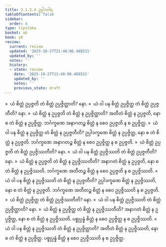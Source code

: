 ```yaml
---
title: 2.1.2.4 ဥပ္ပါဒဝါရ
tableOfContents: false
sidebar:
  order: 4
type: tipitaka
basket: ab
book: y8
review:
  current: review
  updated: '2025-10-27T21:48:06.488531'
  updated_by: ''
  notes: ''
  history:
  - state: review
    date: '2025-10-27T21:48:06.488531'
    updated_by: ''
    notes: ''
    previous_state: draft
---
```



<ReviewStatus review={frontmatter.review} showDetails={true} />

<HypothesisAnnotation frontmatter={frontmatter} />

<DynamicBreadcrumb />

<Division number="87" book="y8" e="ch" v="34" p="308">

<Paragraph number="396" book="y8">
»  ယံ စိတ္တံ ဥပ္ပဇ္ဇတိ တံ စိတ္တံ ဥပ္ပဇ္ဇိတ္ထာတိ? နော.
</Paragraph>

<Paragraph number="397" book="y8">
«  ယံ ဝါ ပန စိတ္တံ ဥပ္ပဇ္ဇိတ္ထ တံ စိတ္တံ ဥပ္ပဇ္ဇတီတိ? နော.
</Paragraph>

<Paragraph number="398" book="y8">
»  ယံ စိတ္တံ န ဥပ္ပဇ္ဇတိ တံ စိတ္တံ န ဥပ္ပဇ္ဇိတ္ထာတိ?
</Paragraph>

<Paragraph number="399" book="y8">
အတီတံ စိတ္တံ န ဥပ္ပဇ္ဇတိ, နော စ တံ စိတ္တံ န ဥပ္ပဇ္ဇိတ္ထ. ဘင်္ဂက္ခဏေ အနာဂတဉ္စ စိတ္တံ န စေဝ ဥပ္ပဇ္ဇတိ န စ ဥပ္ပဇ္ဇိတ္ထ.
</Paragraph>

<Paragraph number="400" book="y8">
«  ယံ ဝါ ပန စိတ္တံ န ဥပ္ပဇ္ဇိတ္ထ တံ စိတ္တံ န ဥပ္ပဇ္ဇတီတိ?
</Paragraph>

<Paragraph number="401" book="y8">
ဥပ္ပါဒက္ခဏေ စိတ္တံ န ဥပ္ပဇ္ဇိတ္ထ, နော စ တံ စိတ္တံ န ဥပ္ပဇ္ဇတိ. ဘင်္ဂက္ခဏေ အနာဂတဉ္စ စိတ္တံ န စေဝ ဥပ္ပဇ္ဇိတ္ထ န စ ဥပ္ပဇ္ဇတိ.
</Paragraph>

</Division>
<Division number="88" book="y8" e="ch" v="34" p="308">

<Paragraph number="402" book="y8">
»  ယံ စိတ္တံ ဥပ္ပဇ္ဇတိ တံ စိတ္တံ ဥပ္ပဇ္ဇိဿတီတိ? နော.
</Paragraph>

<Paragraph number="403" book="y8">
«  ယံ ဝါ ပန စိတ္တံ ဥပ္ပဇ္ဇိဿတိ တံ စိတ္တံ ဥပ္ပဇ္ဇတီတိ? နော.
</Paragraph>

<Paragraph number="404" book="y8">
»  ယံ စိတ္တံ န ဥပ္ပဇ္ဇတိ တံ စိတ္တံ န ဥပ္ပဇ္ဇိဿတီတိ?
</Paragraph>

<Paragraph number="405" book="y8">
အနာဂတံ စိတ္တံ န ဥပ္ပဇ္ဇတိ, နော စ တံ စိတ္တံ န ဥပ္ပဇ္ဇိဿတိ. ဘင်္ဂက္ခဏေ အတီတဉ္စ စိတ္တံ န စေဝ ဥပ္ပဇ္ဇတိ န စ ဥပ္ပဇ္ဇိဿတိ.
</Paragraph>

<Paragraph number="406" book="y8">
«  ယံ ဝါ ပန စိတ္တံ န ဥပ္ပဇ္ဇိဿတိ တံ စိတ္တံ န ဥပ္ပဇ္ဇတီတိ?
</Paragraph>

<Paragraph number="407" book="y8">
ဥပ္ပါဒက္ခဏေ စိတ္တံ န ဥပ္ပဇ္ဇိဿတိ, နော စ တံ စိတ္တံ န ဥပ္ပဇ္ဇတိ. ဘင်္ဂက္ခဏေ အတီတဉ္စ စိတ္တံ န စေဝ ဥပ္ပဇ္ဇိဿတိ န စ ဥပ္ပဇ္ဇတိ.
</Paragraph>

</Division>
<Division number="89" book="y8" e="ch" v="34" p="308">

<Paragraph number="408" book="y8">
»  ယံ စိတ္တံ ဥပ္ပဇ္ဇိတ္ထ တံ စိတ္တံ ဥပ္ပဇ္ဇိဿတီတိ? နော.
</Paragraph>

<Paragraph number="409" book="y8">
«  ယံ ဝါ ပန စိတ္တံ ဥပ္ပဇ္ဇိဿတိ တံ စိတ္တံ ဥပ္ပဇ္ဇိတ္ထာတိ? နော.
</Paragraph>

<Paragraph number="410" book="y8">
»  ယံ စိတ္တံ န ဥပ္ပဇ္ဇိတ္ထ တံ စိတ္တံ န ဥပ္ပဇ္ဇိဿတီတိ?
</Paragraph>

<Paragraph number="411" book="y8">
အနာဂတံ စိတ္တံ န ဥပ္ပဇ္ဇိတ္ထ, နော စ တံ စိတ္တံ န ဥပ္ပဇ္ဇိဿတိ. ပစ္စုပ္ပန္နံ စိတ္တံ န စေဝ ဥပ္ပဇ္ဇိတ္ထ န စ ဥပ္ပဇ္ဇိဿတိ.
</Paragraph>

<Paragraph number="412" book="y8">
«  ယံ ဝါ ပန စိတ္တံ န ဥပ္ပဇ္ဇိဿတိ တံ စိတ္တံ န ဥပ္ပဇ္ဇိတ္ထာတိ?
</Paragraph>

<Paragraph number="413" book="y8">
အတီတံ စိတ္တံ န ဥပ္ပဇ္ဇိဿတိ, နော စ တံ စိတ္တံ န ဥပ္ပဇ္ဇိတ္ထ. ပစ္စုပ္ပန္နံ စိတ္တံ န စေဝ ဥပ္ပဇ္ဇိဿတိ န စ ဥပ္ပဇ္ဇိတ္ထ.
</Paragraph>
</Division>